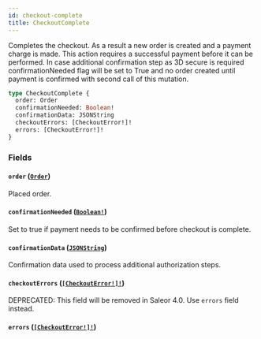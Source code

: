 ```yaml
---
id: checkout-complete
title: CheckoutComplete
---
```


Completes the checkout. As a result a new order is created and a payment charge is made. This action requires a successful payment before it can be performed. In case additional confirmation step as 3D secure is required confirmationNeeded flag will be set to True and no order created until payment is confirmed with second call of this mutation.

```graphql
type CheckoutComplete {
  order: Order
  confirmationNeeded: Boolean!
  confirmationData: JSONString
  checkoutErrors: [CheckoutError!]!
  errors: [CheckoutError!]!
}
```

### Fields

#### `order` ([`Order`](../../../developer/api-reference/objects/order))

Placed order.

#### `confirmationNeeded` ([`Boolean!`](../../../developer/api-reference/scalars/boolean))

Set to true if payment needs to be confirmed before checkout is complete.

#### `confirmationData` ([`JSONString`](../../../developer/api-reference/scalars/json-string))

Confirmation data used to process additional authorization steps.

#### `checkoutErrors` ([`[CheckoutError!]!`](../../../developer/api-reference/objects/checkout-error))

<span class="badge badge--warning">DEPRECATED: This field will be removed in Saleor 4.0. Use `errors` field instead.</span>

#### `errors` ([`[CheckoutError!]!`](../../../developer/api-reference/objects/checkout-error))
